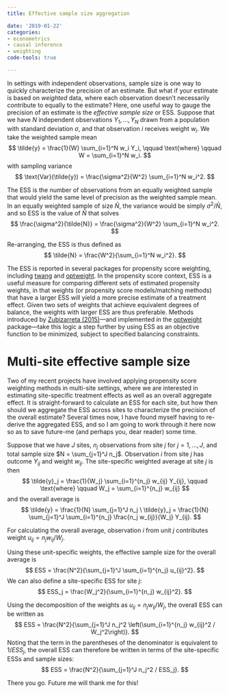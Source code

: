 ```yaml
---
title: Effective sample size aggregation

date: '2019-01-22'
categories:
- econometrics
- causal inference
- weighting
code-tools: true

---
```


In settings with independent observations, sample size is one way to quickly characterize the precision of an estimate. But what if your estimate is based on _weighted_ data, where each observation doesn't necessarily contribute to equally to the estimate? Here, one useful way to gauge the precision of an estimate is the _effective sample size_ or ESS. Suppose that we have $N$ independent observations $Y_1,...,Y_N$ drawn from a population with standard deviation $\sigma$, and that observation $i$ receives weight $w_i$. We take the weighted sample mean
$$
\tilde{y} = \frac{1}{W} \sum_{i=1}^N w_i Y_i, \qquad \text{where} \qquad W = \sum_{i=1}^N w_i.
$$
with sampling variance
$$
\text{Var}(\tilde{y}) = \frac{\sigma^2}{W^2} \sum_{i=1}^N w_i^2.
$$

The ESS is the number of observations from an equally weighted sample that would yield the same level of precision as the weighted sample mean. In an equally weighted sample of size $\tilde{N}$, the variance would be simply $\sigma^2 / \tilde{N}$, and so ESS is the value of $\tilde{N}$ that solves
$$
\frac{\sigma^2}{\tilde{N}} = \frac{\sigma^2}{W^2} \sum_{i=1}^N w_i^2.
$$

Re-arranging, the ESS is thus defined as
$$
\tilde{N} = \frac{W^2}{\sum_{i=1}^N w_i^2}.
$$

The ESS is reported in several packages for propensity score weighting, including [twang](https://CRAN.R-project.org/package=twang) and [optweight](https://CRAN.R-project.org/package=optweight). In the propensity score context, ESS is a useful measure for comparing different sets of estimated propensity weights, in that weights (or propensity score models/matching methods) that have a larger ESS will yield a more precise estimate of a treatment effect. Given two sets of weights that achieve equivalent degrees of balance, the weights with larger ESS are thus preferable. Methods introduced by [Zubizarreta (2015)](https://doi.org/10.1080/01621459.2015.1023805)---and implemented in the [optweight](https://CRAN.R-project.org/package=optweight) package---take this logic a step further by using ESS as an objective function to be minimized, subject to specified balancing constraints. 

# Multi-site effective sample size

Two of my recent projects have involved applying propensity score weighting methods in multi-site settings, where we are interested in estimating site-specific treatment effects as well as an overall aggregate effect. It is straight-forward to calculate an ESS for each site, but how then should we aggregate the ESS across sites to characterize the precision of the overall estimate? Several times now, I have found myself having to re-derive the aggregated ESS, and so I am going to work through it here now so as to save future-me (and perhaps you, dear reader) some time.

Suppose that we have $J$ sites, $n_j$ observations from site $j$ for $j = 1,...,J$, and total sample size $N = \sum_{j=1}^J n_j$. Observation $i$ from site $j$ has outcome $Y_{ij}$ and weight $w_{ij}$. The site-specific weighted average at site $j$ is then
$$
\tilde{y}_j = \frac{1}{W_j} \sum_{i=1}^{n_j} w_{ij} Y_{ij}, \qquad \text{where} \qquad W_j = \sum_{i=1}^{n_j} w_{ij}
$$
and the overall average is 
$$
\tilde{y} = \frac{1}{N} \sum_{j=1}^J n_j \ \tilde{y}_j = \frac{1}{N} \sum_{j=1}^J \sum_{i=1}^{n_j} \frac{n_j w_{ij}}{W_j} Y_{ij}.
$$

For calculating the overall average, observation $i$ from unit $j$ contributes weight $u_{ij} = n_j w_{ij} / W_j$.

Using these unit-specific weights, the effective sample size for the overall average is
$$
ESS = \frac{N^2}{\sum_{j=1}^J \sum_{i=1}^{n_j} u_{ij}^2}.
$$
We can also define a site-specific ESS for site $j$:
$$
ESS_j = \frac{W_j^2}{\sum_{i=1}^{n_j} w_{ij}^2}.
$$

Using the decomposition of the weights as $u_{ij} = n_j w_{ij} / W_j$, the overall ESS can be written as 
$$
ESS = \frac{N^2}{\sum_{j=1}^J n_j^2 \left(\sum_{i=1}^{n_j} w_{ij}^2 / W_j^2\right)}.
$$
Noting that the term in the parentheses of the denominator is equivalent to $1 / ESS_j$, the overall ESS can therefore be written in terms of the site-specific ESSs and sample sizes:
$$
ESS = \frac{N^2}{\sum_{j=1}^J n_j^2 / ESS_j}.
$$

There you go. Future me will thank me for this!
